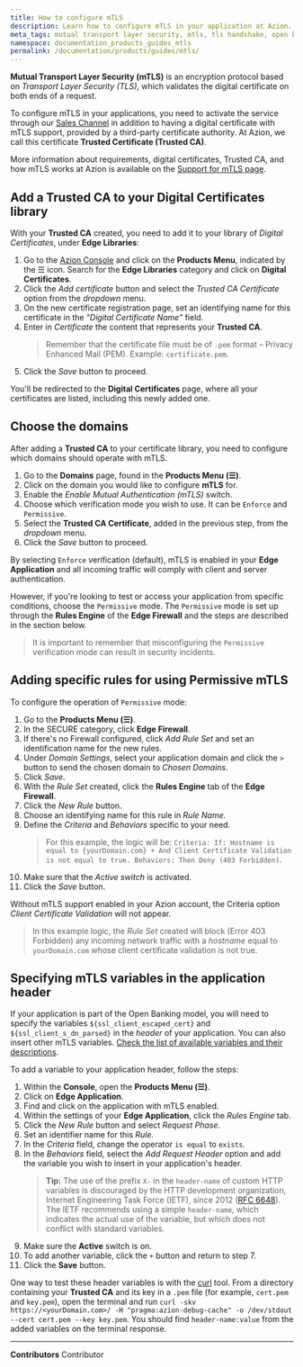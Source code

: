 ```yaml
---
title: How to configure mTLS
description: Learn how to configure mTLS in your application at Azion.
meta_tags: mutual transport layer security, mtls, tls handshake, open banking, certificates, digital certificates
namespace: documentation_products_guides_mtls
permalink: /documentation/products/guides/mtls/
---
```


**Mutual Transport Layer Security (mTLS)** is an encryption protocol based on *Transport Layer Security (TLS)*, which validates the digital certificate on both ends of a request.

To configure mTLS in your applications, you need to activate the service through our [Sales Channel](https://www.azion.com/en/contact-sales/) in addition to having a digital certificate with mTLS support, provided by a third-party certificate authority. At Azion, we call this certificate **Trusted Certificate (Trusted CA)**.

More information about requirements, digital certificates, Trusted CA, and how mTLS works at Azion is available on the [Support for mTLS page](/en/documentation/products/build/edge-application/domains/mtls/).

## Add a Trusted CA to your Digital Certificates library

With your **Trusted CA** created, you need to add it to your library of *Digital Certificates*, under **Edge Libraries**:

1. Go to the [Azion Console](https://console.azion.com) and click on the **Products Menu**, indicated by the ☰ icon. Search for the **Edge Libraries** category and click on **Digital Certificates**.
2. Click the *Add certificate* button and select the *Trusted CA Certificate* option from the *dropdown* menu.
4. On the new certificate registration page, set an identifying name for this certificate in the *"Digital Certificate Name"* field.
5. Enter in *Certificate* the content that represents your **Trusted CA**.
    > Remember that the certificate file must be of `.pem` format – Privacy Enhanced Mail (PEM). Example: `certificate.pem`.
6. Click the *Save* button to proceed.

You'll be redirected to the **Digital Certificates** page, where all your certificates are listed, including this newly added one.

## Choose the domains

After adding a **Trusted CA** to your certificate library, you need to configure which domains should operate with mTLS.

1. Go to the **Domains** page, found in the **Products Menu (☰)**.
2. Click on the domain you would like to configure **mTLS** for.
4. Enable the *Enable Mutual Authentication (mTLS)* switch.
5. Choose which verification mode you wish to use. It can be `Enforce` and `Permissive`.
6. Select the **Trusted CA Certificate**, added in the previous step, from the *dropdown* menu.
7. Click the *Save* button to proceed.

By selecting `Enforce` verification (default), mTLS is enabled in your **Edge Application** and all incoming traffic will comply with client and server authentication. 

However, if you're looking to test or access your application from specific conditions, choose the `Permissive` mode. The `Permissive` mode is set up through the **Rules Engine** of the **Edge Firewall** and the steps are described in the section below.

> It is important to remember that misconfiguring the `Permissive` verification mode can result in security incidents.

## Adding specific rules for using Permissive mTLS

To configure the operation of `Permissive` mode: 

1. Go to the **Products Menu (☰)**.
2. In the SECURE category, click **Edge Firewall**.
3. If there's no Firewall configured, click *Add Rule Set* and set an identification name for the new rules.
4. Under *Domain Settings*, select your application domain and click the `>` button to send the chosen domain to *Chosen Domains*.
5. Click *Save*.
6. With the *Rule Set* created, click the **Rules Engine** tab of the **Edge Firewall**.
7. Click the *New Rule* button.
8. Choose an identifying name for this rule in *Rule Name*.
9. Define the *Criteria* and *Behaviors* specific to your need.
    > For this example, the logic will be: `Criteria: If: Hostname is equal to {yourDomain.com} + And Client Certificate Validation is not equal to true. Behaviors: Then Deny (403 Forbidden)`.
10. Make sure that the *Active switch* is activated.
11. Click the *Save* button.

Without mTLS support enabled in your Azion account, the Criteria option *Client Certificate Validation* will not appear.

> In this example logic, the *Rule Set* created will block (Error 403 Forbidden) any incoming network traffic with a *hostname* equal to `yourDomain.com` whose client certificate validation is not true.

## Specifying mTLS variables in the application header

If your application is part of the Open Banking model, you will need to specify the variables `${ssl_client_escaped_cert}` and `${ssl_client_s_dn_parsed}` in the *header* of your application. You can also insert other mTLS variables. [Check the list of available variables and their descriptions](/en/documentation/products/build/edge-application/rules-engine/).

To add a variable to your application header, follow the steps:

1. Within the **Console**, open the **Products Menu (☰)**.
2. Click on **Edge Application**.
3. Find and click on the application with mTLS enabled.
4. Within the settings of your **Edge Application**, click the *Rules Engine* tab.
5. Click the *New Rule* button and select *Request Phase*.
6. Set an identifier name for this *Rule*.
7. In the *Criteria* field, change the operator `is equal` to `exists`.
8. In the *Behaviors* field, select the *Add Request Header* option and add the variable you wish to insert in your application's header.
    > **Tip:** The use of the prefix `X-` in the `header-name` of custom HTTP variables is discouraged by the HTTP development organization, Internet Engineering Task Force (IETF), since 2012 ([RFC 6648](https://datatracker.ietf.org/doc/rfc6648/)). The IETF recommends using a simple `header-name`, which indicates the actual use of the variable, but which does not conflict with standard variables.
9. Make sure the **Active** switch is on.
10. To add another variable, click the `+` button and return to step 7.
11. Click the **Save** button.

One way to test these header variables is with the [curl](https://curl.se/) tool. From a directory containing your **Trusted CA** and its key in a `.pem` file (for example, `cert.pem` and `key.pem`), open the terminal and run `curl -skv https://<yourDomain.com>/ -H "pragma:azion-debug-cache" -o /dev/stdout --cert cert.pem --key key.pem`. You should find `header-name:value` from the added variables on the terminal response.



---


**Contributors** <ContributorList>Contributor</ContributorList>
